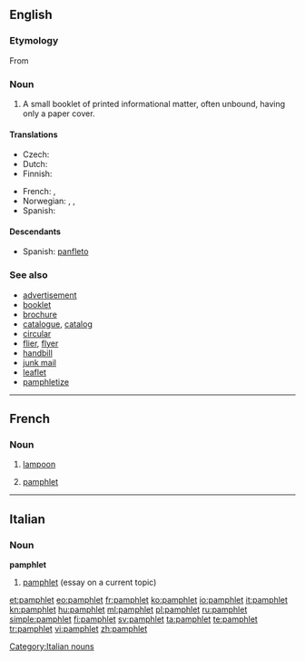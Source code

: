 {{also|Pamphlet}}
==English==
{{wikipedia}}

===Etymology===
From {{etyl|NL.}} {{term|panfletus||lang=la|small, unbound treatise}}

===Noun===
{{en-noun}}

# A small booklet of printed informational matter, often unbound, having only a paper cover.

====Translations====
{{trans-top|small booklet}}
* Czech: {{t-|cs|brožura|f}}
* Dutch: {{t-|nl|pamflet|n}}
* Finnish: {{t+|fi|pamfletti}}
{{trans-mid}}
* French: {{t+|fr|brochure|f}}, {{qualifier|Quebec}} {{t|fr|pamphlet|m}}
* Norwegian: {{t|no|pamflett|m}}, {{t|no|brosjyre|m}}, {{t|no|flygeblad|n}}
* Spanish: {{t|es|folleto|m}}
{{trans-bottom}}

====Descendants====
* Spanish: [[panfleto]] {{m}}

===See also===
* [[advertisement]]
* [[booklet]]
* [[brochure]]
* [[catalogue]], [[catalog]]
* [[circular]]
* [[flier]], [[flyer]]
* [[handbill]]
* [[junk mail]]
* [[leaflet]]
* [[pamphletize]]

----

==French==

===Noun===
{{fr-noun|m}}
# [[lampoon]] {{gloss|written attack}}
# {{Quebec}} [[pamphlet]] {{gloss|small booklet}}

----

==Italian==
{{wikipedia|lang=it}}

===Noun===
'''pamphlet''' {{m|inv}}

# [[#English|pamphlet]] (essay on a current topic)

[[Category:Italian nouns]]

[[et:pamphlet]]
[[eo:pamphlet]]
[[fr:pamphlet]]
[[ko:pamphlet]]
[[io:pamphlet]]
[[it:pamphlet]]
[[kn:pamphlet]]
[[hu:pamphlet]]
[[ml:pamphlet]]
[[pl:pamphlet]]
[[ru:pamphlet]]
[[simple:pamphlet]]
[[fi:pamphlet]]
[[sv:pamphlet]]
[[ta:pamphlet]]
[[te:pamphlet]]
[[tr:pamphlet]]
[[vi:pamphlet]]
[[zh:pamphlet]]